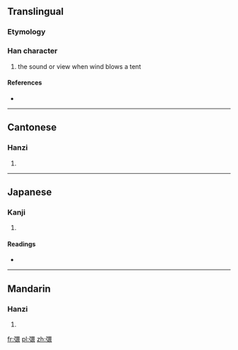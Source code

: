 ==Translingual==

===Etymology===
{{Han compound|弓|睘|c1=s|c2=p|t1=bow|ls=psc}}

===Han character===
{{Han char|rn=57|rad=弓|as=13|sn=16|four=1623<sub>2</sub>|canj=弓田中女 (NWLV)}}

# the sound or view when wind blows a tent

====References====
* {{Han ref|kx=0361.080|dkj=09874|dj=0679.070|hdz=21003.040|uh=5F4B|ud=24395|bh=E974|bd=59764}}

----

==Cantonese==

===Hanzi===
{{yue-hanzi|jyut=[[wang4]]|y=wang4}}

# {{defn|lang=yue|sort=弓13}}

----

==Japanese==

===Kanji===
{{ja-kanji|grade=9|rs=弓13}}

# {{defn|lang=ja|sort=弓13}}

====Readings====
* {{ja-readings|on=[[こう]] (kō), from [[かう]] (kau), [[ぎょう]] (gyō), from [[ぎゃう]] (gyau), [[こ]] (ko), [[く]] (ku)|kun=[[とばり]]の[[ひるがえる]][[こえ]] (tobarinohirugaerukoe)}}

----

==Mandarin==

===Hanzi===
{{cmn-hanzi|pin=[[hóng]] ([[hong2]]), [[kuì]] ([[kui4]])|wg=hung<sup>2</sup>, k'uei<sup>4</sup>}}

# {{defn|lang=cmn|sort=弓13}}

[[fr:彋]]
[[pl:彋]]
[[zh:彋]]